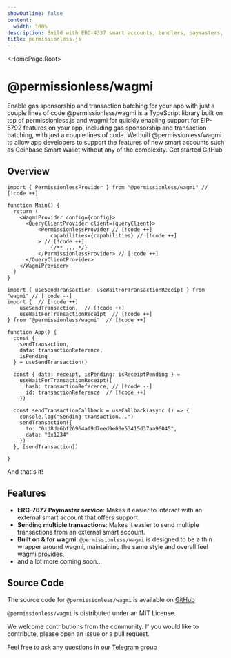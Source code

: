 ```yaml
---
showOutline: false
content:
  width: 100%
description: Build with ERC-4337 smart accounts, bundlers, paymasters, and user operations
title: permissionless.js
---
```


 
<HomePage.Root>
  <h1 className='vocs_HomePage_title'>@permissionless/wagmi</h1>
  <HomePage.Tagline>Enable gas sponsorship and transaction batching for your app with just a couple lines of code</HomePage.Tagline>
  <HomePage.InstallPackage name="@permissionless/wagmi" type="install" />
  <HomePage.Description>@permissionless/wagmi is a TypeScript library built on top of permissionless.js and wagmi for quickly enabling support for EIP-5792 features on your app, including gas sponsorship and transaction batching, with just a couple lines of code. We built @permissionless/wagmi to allow app developers to support the features of new smart accounts such as Coinbase Smart Wallet without any of the complexity.</HomePage.Description>
  <HomePage.Buttons>
    <HomePage.Button href="/permissionless/tutorial/tutorial-1" variant="accent">Get started</HomePage.Button>
    <HomePage.Button href="https://github.com/pimlicolabs/permissionless.js">GitHub</HomePage.Button>
  </HomePage.Buttons>
</HomePage.Root>


<article className="vocs_Content max-w-4xl mt-[-80px] mx-auto">

# Overview

```tsx [main.tsx]
import { PermissionlessProvider } from "@permissionless/wagmi" // [!code ++]

function Main() {
  return (
    <WagmiProvider config={config}>
      <QueryClientProvider client={queryClient}>
          <PermissionlessProvider // [!code ++] 
              capabilities={capabilities} // [!code ++]
          > // [!code ++]
              {/** ... */}
          </PermissionlessProvider> // [!code ++]
      </QueryClientProvider>
    </WagmiProvider>
  )
}
```

```tsx [app.tsx]
import { useSendTransaction, useWaitForTransactionReceipt } from "wagmi" // [!code --]
import {  // [!code ++]
    useSendTransaction,  // [!code ++]
    useWaitForTransactionReceipt  // [!code ++]
} from "@permissionless/wagmi"  // [!code ++]

function App() {
  const {
    sendTransaction,
    data: transactionReference,
    isPending
  } = useSendTransaction()
  
  const { data: receipt, isPending: isReceiptPending } =
    useWaitForTransactionReceipt({ 
      hash: transactionReference, // [!code --]
      id: transactionReference  // [!code ++]
    })

  const sendTransactionCallback = useCallback(async () => {
    console.log("Sending transaction...")
    sendTransaction({
      to: "0xd8da6bf26964af9d7eed9e03e53415d37aa96045",
      data: "0x1234"
    })
  }, [sendTransaction])

}
```

And that's it!

# Features

- **ERC-7677 Paymaster service**: Makes it easier to interact with an external smart account that offers support.
- **Sending multiple transactions**: Makes it easier to send multiple transactions from an external smart account.
- **Built on & for wagmi**: `@permissionless/wagmi` is designed to be a thin wrapper around wagmi, maintaining the same style and overall feel wagmi provides.
- and a lot more coming soon...

# Source Code

The source code for `@permissionless/wagmi` is available on [GitHub](https://github.com/pimlicolabs/permissionless.js)

`@permissionless/wagmi` is distributed under an MIT License.

We welcome contributions from the community. If you would like to contribute, please open an issue or a pull request.

Feel free to ask any questions in our [Telegram group](https://t.me/pimlicoHQ)

</article>